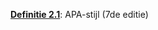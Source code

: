\providecommand{\Pageref}[1]{\hfill p.\pageref{#1}}
 [**Definitie 2.1**](bronnen.qmd#definition-apa): APA-stijl (7de editie)\Pageref{definition-apa}
